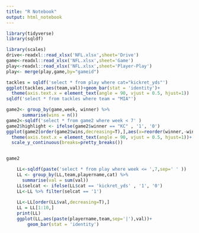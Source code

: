 ```yaml
---
title: "R Notebook"
output: html_notebook
---
```



```r
library(tidyverse)
library(sqldf)

library(scales)
drive<-readxl::read_xlsx('NFL.xlsx',sheet='Drive')
game<-readxl::read_xlsx('NFL.xlsx',sheet='Game')
play<-readxl::read_xlsx('NFL.xlsx',sheet='Player-Play')
play<- merge(play,game,by="gameid")
```
```r
tackles = sqldf('select * from play where cat="kickret_yds"')
ggplot(tackles,aes(team,val))+geom_bar(stat = 'identity')+
  theme(axis.text.x = element_text(angle = 90, vjust = 0.5, hjust=1))
sqldf('select * from tackles where team = "MIA"')
```
```r
game2<- group_by(game,week, winner) %>%
      summarise(wins = n())
game2<-sqldf('select * from game2 where week < 7' )
game2$highlight <- ifelse(game2$winner == "KC" , '1', '0')
ggplot(game2[order(game2$wins,decreasing=T),],aes(x=reorder(winner,-wins, function(x){ sum(x) }),wins))+geom_bar(stat='identity',aes(fill=highlight))+
  theme(axis.text.x = element_text(angle = 90, vjust = 0.5, hjust=1))+
  scale_y_continuous(breaks=pretty_breaks())


game2
```
```r
    
    LL<-sqldf(paste('select * from play where week <= ',7,sep=' ' ))
    LL <- group_by(LL,team,playername,cat) %>%
      summarise(val = sum(val))
    LL$selcat <- ifelse(LL$cat == 'kickret_yds' , '1', '0')
    LL<-LL %>% filter(selcat == '1')
    
    LL<-LL[order(LL$val,decreasing=T),]
    LL = LL[1:10,]
    print(LL)
    ggplot(LL,aes(paste(playername,team,sep='|'),val))+
        geom_bar(stat = 'identity')
```


